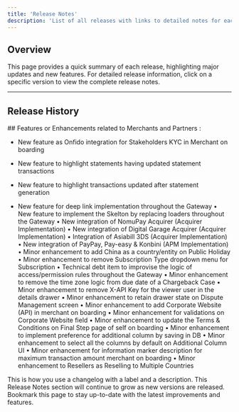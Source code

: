 ```yaml
---
title: 'Release Notes'
description: 'List of all releases with links to detailed notes for each version.'
---
```


## **Overview**

This page provides a quick summary of each release, highlighting major updates and new features. For detailed release information, click on a specific version to view the complete release notes.

***

## **Release History**

<Update label="2024-12-03" description="Release 20">
  ## Features or Enhancements related to Merchants and Partners :

  * New feature as Onfido integration for Stakeholders KYC in Merchant on boarding

  * New feature to highlight statements having updated statement transactions

  * New feature to highlight transactions updated after statement generation

  * New feature for  deep link implementation throughout the Gateway
    •	New feature to implement the Skelton by replacing loaders throughout the Gateway
    •	New integration of NomuPay Acquirer (Acquirer Implementation)
    •	New integration of Digital Garage Acquirer (Acquirer Implementation)
    •	Integration of Asiabill 3DS (Acquirer Implementation)
    •	New integration of PayPay, Pay-easy & Konbini (APM Implementation)
    •	Minor enhancement to add China as a country/entity on Public Holiday
    •	Minor enhancement to remove Subscription Type dropdown menu for Subscription
    •	Technical debt item to improvise the logic of access/permission rules throughout the Gateway
    •	Minor enhancement to remove the time zone logic from due date of a Chargeback Case
    •	Minor enhancement to remove X-API Key for the viewer user in the details drawer
    •	Minor enhancement to retain drawer state on Dispute Management screen
    •	Minor enhancement to add Corporate Website (API) in merchant on boarding
    •	Minor enhancement for validations on Corporate Website field
    •	Minor enhancement to update the Terms & Conditions on Final Step page of self on boarding
    •	Minor enhancement to implement preference for additional column by saving in DB
    •	Minor enhancement to select all the columns by default on Additional Column UI
    •	Minor enhancement  for information marker description for maximum transaction amount merchant on boarding
    •	Minor enhancement to Resellers as Reselling to Multiple Countries
</Update>

<Update label="2024-10-11" description="v0.1.0">
  This is how you use a changelog with a label
  and a description.
</Update>

<Note>
  This Release Notes section will continue to grow as new versions are released. Bookmark this page to stay up-to-date with the latest improvements and features.
</Note>